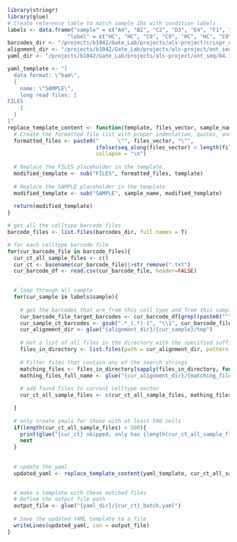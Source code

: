 ```r
library(stringr)
library(glue)
# Create reference table to match sample IDs with condition labels
labels <- data.frame("sample" = c("A4", "B2", "C2", "D3", "E4", "F1", "F3", "H5"),
                   "label" = c("HC", "HC", "C9", "C9", "HC", "HC", "C9", "C9"))
barcodes_dir <- "/projects/b1042/Gate_Lab/projects/als-project/crispr_clean_final/21.celltype_specific_reads/barcodes_l2"
alignment_dir <- "/projects/b1042/Gate_Lab/projects/als-project/ont_seq/03.CB_alignment"
yaml_dir <- "/projects/b1042/Gate_Lab/projects/als-project/ont_seq/04.isoquant/02.ymal"
```

```r

yaml_template <- "[
  data format: \"bam\",
  {
    name: \"SAMPLE\",
    long read files: [
FILES
    ]
  }
]"
replace_template_content <- function(template, files_vector, sample_name) {
  # Create the formatted file list with proper indentation, quotes, and commas
  formatted_files <- paste0("      \"", files_vector, "\"", 
                            ifelse(seq_along(files_vector) < length(files_vector), ",", ""), 
                            collapse = "\n")
  
  # Replace the FILES placeholder in the template
  modified_template <- sub("FILES", formatted_files, template)
  
  # Replace the SAMPLE placeholder in the template
  modified_template <- sub("SAMPLE", sample_name, modified_template)
  
  return(modified_template)
}

# get all the celltype barcode files
barcode_files <- list.files(barcodes_dir, full.names = T)

# for each celltype barcode file
for(cur_barcode_file in barcode_files){
  cur_ct_all_sample_files <- c()
  cur_ct <- basename(cur_barcode_file)|>str_remove(".txt")
  cur_barcode_df <- read.csv(cur_barcode_file, header=FALSE)

  
  # loop through all sample
  for(cur_sample in labels$sample){
    
    # get the barcodes that are from this cell type and from this sample
    cur_barcode_file_target_barcodes <- cur_barcode_df[grepl(paste0("^", cur_sample), cur_barcode_df$V1), ]
    cur_sample_ct_barcodes <- gsub(".*_(.*)-1", "\\1", cur_barcode_file_target_barcodes)
    cur_alignment_dir <- glue("{alignment_dir}/{cur_sample}/tmp")
    
    # Get a list of all files in the directory with the specified suffix
    files_in_directory <- list.files(path = cur_alignment_dir, pattern = paste0(".curated.minimap2.bam", "$"))
    
    # Filter files that contain any of the search strings
    matching_files <- files_in_directory[sapply(files_in_directory, function(file) any(sapply(cur_sample_ct_barcodes, grepl, file)))]
    mathing_files_full_name <- glue("{cur_alignment_dir}/{matching_files}")
    
    # add found files to current celltype vector
    cur_ct_all_sample_files <- c(cur_ct_all_sample_files, mathing_files_full_name)

  }
  
  # only create ymals for those with at least 500 cells
  if(length(cur_ct_all_sample_files) < 500){
    print(glue("{cur_ct} skipped, only has {length(cur_ct_all_sample_files)} cells"))
    next
  }
  
  
  # update the yaml
  updated_yaml <- replace_template_content(yaml_template, cur_ct_all_sample_files, cur_ct)

  
  # make a template with these matched files
  # Define the output file path
  output_file <- glue("{yaml_dir}/{cur_ct}_batch.yaml")
  
  # Save the updated YAML template to a file
  writeLines(updated_yaml, con = output_file)
}


```

